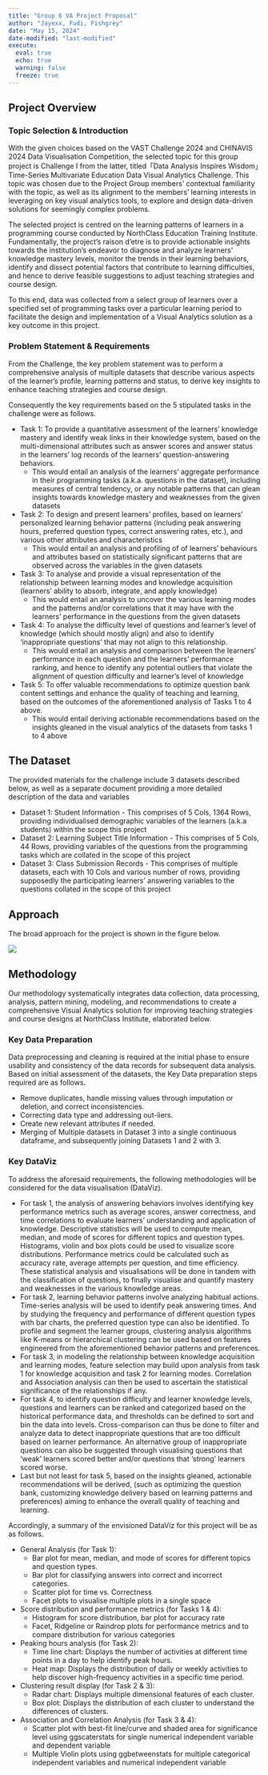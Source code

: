 ```yaml
---
title: "Group 6 VA Project Proposal"
author: "Jayexx, Fudi, Fishgrey"
date: "May 15, 2024"
date-modified: "last-modified"
execute: 
  eval: true
  echo: true
  warning: false
  freeze: true
---
```


## Project Overview

### Topic Selection & Introduction

With the given choices based on the VAST Challenge 2024 and CHINAVIS 2024 Data Visualisation Competition, the selected topic for this group project is Challenge I from the latter, titled「Data Analysis Inspires Wisdom」Time-Series Multivariate Education Data Visual Analytics Challenge. This topic was chosen due to the Project Group members' contextual familiarity with the topic, as well as its alignment to the members' learning interests in leveraging on key visual analytics tools, to explore and design data-driven solutions for seemingly complex problems.

The selected project is centred on the learning patterns of learners in a programming course conducted by NorthClass Education Training Institute. Fundamentally, the project's raison d'etre is to provide actionable insights towards the institution's endeavor to diagnose and analyze learners' knowledge mastery levels, monitor the trends in their learning behaviors, identify and dissect potential factors that contribute to learning difficulties, and hence to derive feasible suggestions to adjust teaching strategies and course design.

To this end, data was collected from a select group of learners over a specified set of programming tasks over a particular learning period to facilitate the design and implementation of a Visual Analytics solution as a key outcome in this project.

### Problem Statement & Requirements

From the Challenge, the key problem statement was to perform a comprehensive analysis of multiple datasets that describe various aspects of the learner's profile, learning patterns and status, to derive key insights to enhance teaching strategies and course design.

Consequently the key requirements based on the 5 stipulated tasks in the challenge were as follows.

-   Task 1: To provide a quantitative assessment of the learners' knowledge mastery and identify weak links in their knowledge system, based on the multi-dimensional attributes such as answer scores and answer status in the learners' log records of the learners' question-answering behaviors.
    -   This would entail an analysis of the learners' aggregate performance in their programming tasks (a.k.a. questions in the dataset), including measures of central tendency, or any notable patterns that can glean insights towards knowledge mastery and weaknesses from the given datasets
-   Task 2: To design and present learners' profiles, based on learners' personalized learning behavior patterns (including peak answering hours, preferred question types, correct answering rates, etc.), and various other attributes and characteristics
    -   This would entail an analysis and profiling of of learners' behaviours and attributes based on statistically significant patterns that are observed across the variables in the given datasets
-   Task 3: To analyse and provide a visual representation of the relationship between learning modes and knowledge acquisition (learners' ability to absorb, integrate, and apply knowledge)
    -   This would entail an analysis to uncover the various learning modes and the patterns and/or correlations that it may have with the learners' performance in the questions from the given datasets
-   Task 4: To analyse the difficulty level of questions and learner's level of knowledge (which should mostly align) and also to identify 'inappropriate questions' that may not align to this relationship.
    -   This would entail an analysis and comparison between the learners' performance in each question and the learners' performance ranking, and hence to identify any potential outliers that violate the alignment of question difficulty and learner's level of knowledge
-   Task 5: To offer valuable recommendations to optimize question bank content settings and enhance the quality of teaching and learning, based on the outcomes of the aforementioned analysis of Tasks 1 to 4 above.
    -   This would entail deriving actionable recommendations based on the insights gleaned in the visual analytics of the datasets from tasks 1 to 4 above

## The Dataset

The provided materials for the challenge include 3 datasets described below, as well as a separate document providing a more detailed description of the data and variables

-   Dataset 1: Student Information - This comprises of 5 Cols, 1364 Rows, providing individualised demographic variables of the learners (a.k.a students) within the scope this project
-   Dataset 2: Learning Subject Title Information - This comprises of 5 Cols, 44 Rows, providing variables of the questions from the programming tasks which are collated in the scope of this project
-   Dataset 3: Class Submission Records - This comprises of multiple datasets, each with 10 Cols and various number of rows, providing supposedly the participating learners' answering variables to the questions collated in the scope of this project

## Approach

The broad approach for the project is shown in the figure below.

![](image/VA%20Group%20Project%20proposal%20image.jpg)

## Methodology

Our methodology systematically integrates data collection, data processing, analysis, pattern mining, modeling, and recommendations to create a comprehensive Visual Analytics solution for improving teaching strategies and course designs at NorthClass Institute, elaborated below.

### Key Data Preparation

Data preprocessing and cleaning is required at the initial phase to ensure usability and consistency of the data records for subsequent data analysis. Based on initial assessment of the datasets, the Key Data preparation steps required are as follows.

-   Remove duplicates, handle missing values through imputation or deletion, and correct inconsistencies.
-   Correcting data type and addressing out-liers.
-   Create new relevant attributes if needed.
-   Merging of Multiple datasets in Dataset 3 into a single continuous dataframe, and subsequently joining Datasets 1 and 2 with 3.

### Key DataViz

To address the aforesaid requirements, the following methodologies will be considered for the data visualisation (DataViz).

-   For task 1, the analysis of answering behaviors involves identifying key performance metrics such as average scores, answer correctness, and time correlations to evaluate learners' understanding and application of knowledge. Descriptive statistics will be used to compute mean, median, and mode of scores for different topics and question types. Histograms, violin and box plots could be used to visualize score distributions. Performance metrics could be calculated such as accuracy rate, average attempts per question, and time efficiency. These statistical analysis and visualisations will be done in tandem with the classification of questions, to finally visualise and quantify mastery and weaknesses in the various knowledge areas.
-   For task 2, learning behavior patterns involve analyzing habitual actions. Time-series analysis will be used to identify peak answering times. And by studying the frequency and performance of different question types with bar charts, the preferred question type can also be identified. To profile and segment the learner groups, clustering analysis algorithms like K-means or hierarchical clustering can be used based on features engineered from the aforementioned behavior patterns and preferences.
-   For task 3, in modeling the relationship between knowledge acquisition and learning modes, feature selection may build upon analysis from task 1 for knowledge acquisition and task 2 for learning modes. Correlation and Association analysis can then be used to ascertain the statistical significance of the relationships if any.
-   For task 4, to identify question difficulty and learner knowledge levels, questions and learners can be ranked and categorized based on the historical performance data, and thresholds can be defined to sort and bin the data into levels. Cross-comparison can thus be done to filter and analyze data to detect inappropriate questions that are too difficult based on learner performance. An alternative group of inappropriate questions can also be suggested through visualising questions that 'weak' learners scored better and/or questions that 'strong' learners scored worse.
-   Last but not least for task 5, based on the insights gleaned, actionable recommendations will be derived, (such as optimizing the question bank, customizing knowledge delivery based on learning patterns and preferences) aiming to enhance the overall quality of teaching and learning.

Accordingly, a summary of the envisioned DataViz for this project will be as as follows.

-   General Analysis (for Task 1):
    -   Bar plot for mean, median, and mode of scores for different topics and question types.
    -   Bar plot for classifying answers into correct and incorrect categories.
    -   Scatter plot for time vs. Correctness
    -   Facet plots to visualise multiple plots in a single space
-   Score distribution and performance metrics (for Tasks 1 & 4): 
    -   Histogram for score distribution, bar plot for accuracy rate
    -   Facet, Ridgeline or Raindrop plots for performance metrics and to compare distribution for various categories
-   Peaking hours analysis (for Task 2):
    -   Time line chart: Displays the number of activities at different time points in a day to help identify peak hours.
    -   Heat map: Displays the distribution of daily or weekly activities to help discover high-frequency activities in a specific time period.
-   Clustering result display (for Task 2 & 3):
    -   Radar chart: Displays multiple dimensional features of each cluster.
    -   Box plot: Displays the distribution of each cluster to understand the differences of clusters.
-   Association and Correlation Analysis (for Task 3 & 4):
    -   Scatter plot with best-fit line/curve and shaded area for significance level using ggscaterstats for single numerical independent variable and dependent variable
    -   Multiple Violin plots using ggbetweenstats for multiple categorical independent variables and numerical independent variable
